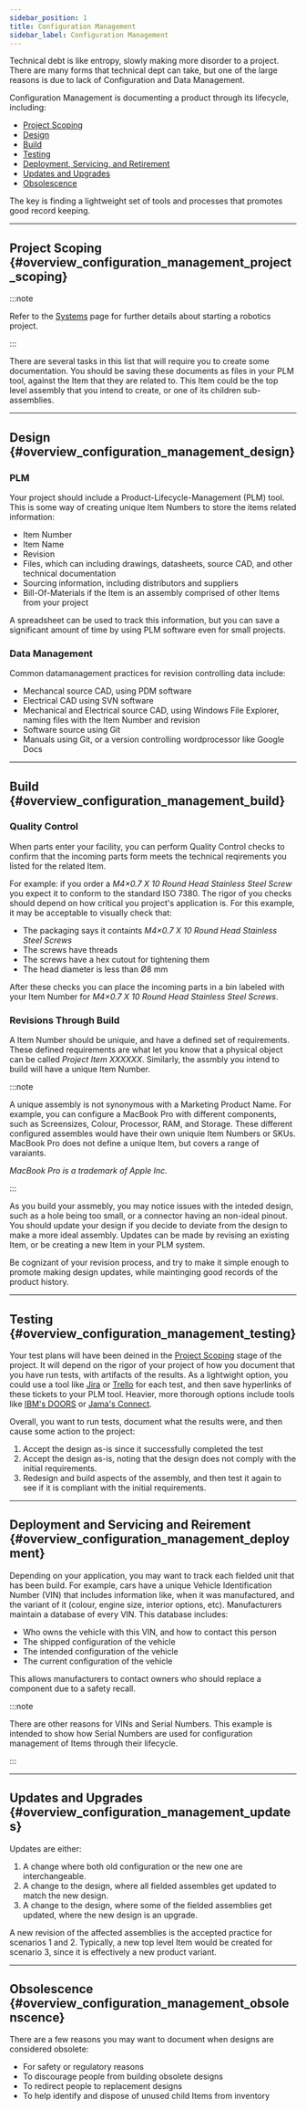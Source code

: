 ```yaml
---
sidebar_position: 1
title: Configuration Management
sidebar_label: Configuration Management
---
```



Technical debt is like entropy, slowly making more disorder to a project.
There are many forms that technical dept can take, but one of the large reasons is due to lack of Configuration and Data Management.

Configuration Management is documenting a product through its lifecycle, including:

- [Project Scoping](#overview_configuration_management_project_scoping)
- [Design](#overview_configuration_management_design)
- [Build](#overview_configuration_management_build)
- [Testing](#overview_configuration_management_testing)
- [Deployment, Servicing, and Retirement](#overview_configuration_management_deployment)
- [Updates and Upgrades](#overview_configuration_management_updates)
- [Obsolescence](#overview_configuration_management_obsolenscence)

The key is finding a lightweight set of tools and processes that promotes good record keeping.

---

## Project Scoping {#overview_configuration_management_project_scoping}

:::note

Refer to the [Systems](/docs/systems/overview_systems) page for further details about starting a robotics project.

:::

<ComponentSystemScoping />

There are several tasks in this list that will require you to create some documentation.
You should be saving these documents as files in your PLM tool, against the Item that they are related to.
This Item could be the top level assembly that you intend to create, or one of its children sub-assemblies.

---

## Design {#overview_configuration_management_design}

### PLM

Your project should include a Product-Lifecycle-Management (PLM) tool.
This is some way of creating unique Item Numbers to store the items related information:

- Item Number
- Item Name
- Revision
- Files, which can including drawings, datasheets, source CAD, and other technical documentation
- Sourcing information, including distributors and suppliers
- Bill-Of-Materials if the Item is an assembly comprised of other Items from your project

A spreadsheet can be used to track this information, but you can save a significant amount of time by using PLM software even for small projects.

### Data Management

Common datamanagement practices for revision controlling data include:

- Mechancal source CAD, using PDM software
- Electrical CAD using SVN software
- Mechanical and Electrical source CAD, using Windows File Explorer, naming files with the Item Number and revision
- Software source using Git
- Manuals using Git, or a version controlling wordprocessor like Google Docs

---

## Build {#overview_configuration_management_build}

### Quality Control

When parts enter your facility, you can perform Quality Control checks to confirm that the incoming parts form meets the technical reqirements you listed for the related Item.

For example: if you order a _M4×0.7 X 10 Round Head Stainless Steel Screw_ you expect it to conform to the standard ISO 7380.
The rigor of you checks should depend on how critical you project's application is.
For this example, it may be acceptable to visually check that:

- The packaging says it containts _M4×0.7 X 10 Round Head Stainless Steel Screws_
- The screws have threads
- The screws have a hex cutout for tightening them
- The head diameter is less than Ø8 mm

After these checks you can place the incoming parts in a bin labeled with your Item Number for _M4×0.7 X 10 Round Head Stainless Steel Screws_.

### Revisions Through Build

A Item Number should be uniquie, and have a defined set of requirements.
These defined requirements are what let you know that a physical object can be called _Project Item XXXXXX_.
Similarly, the assmbly you intend to build will have a unique Item Number.

:::note

A unique assembly is not synonymous with a Marketing Product Name.
For example, you can configure a MacBook Pro with different components, such as Screensizes, Colour, Processor, RAM, and Storage.
These different configured assembles would have their own uniquie Item Numbers or SKUs.
MacBook Pro does not define a unique Item, but covers a range of varaiants.

_MacBook Pro is a trademark of Apple Inc._

:::

As you build your assmebly, you may notice issues with the inteded design, such as a hole being too small, or a connector having an non-ideal pinout.
You should update your design if you decide to deviate from the design to make a more ideal assembly.
Updates can be made by revising an existing Item, or be creating a new Item in your PLM system.

Be cognizant of your revision process, and try to make it simple enough to promote making design updates, while maintinging good records of the product history.

---

## Testing {#overview_configuration_management_testing}

Your test plans will have been deined in the [Project Scoping](#overview_configuration_management_project_scoping) stage of the project.
It will depend on the rigor of your project of how you document that you have run tests, with artifacts of the results.
As a lightwight option, you could use a tool like [Jira](https://www.atlassian.com/software/jira) or [Trello](https://trello.com/) for each test, and then save hyperlinks of these tickets to your PLM tool.
Heavier, more thorough options include tools like [IBM's DOORS](https://www.ibm.com/docs/en/ermd/9.7.0?topic=overview-doors) or [Jama's Connect](https://www.jamasoftware.com/).

Overall, you want to run tests, document what the results were, and then cause some action to the project:

1. Accept the design as-is since it successfully completed the test
2. Accept the design as-is, noting that the design does not comply with the initial requirements.
3. Redesign and build aspects of the assembly, and then test it again to see if it is compliant with the initial requirements.

---

## Deployment and Servicing and Reirement {#overview_configuration_management_deployment}

Depending on your application, you may want to track each fielded unit that has been build.
For example, cars have a unique Vehicle Identification Number (VIN) that includes information like, when it was manufactured, and the variant of it (colour, engine size, interior options, etc).
Manufacturers maintain a database of every VIN.
This database includes:

- Who owns the vehicle with this VIN, and how to contact this person
- The shipped configuration of the vehicle
- The intended configuration of the vehicle
- The current configuration of the vehicle

This allows manufacturers to contact owners who should replace a component due to a safety recall.

:::note

There are other reasons for VINs and Serial Numbers.
This example is intended to show how Serial Numbers are used for configuration management of Items through their lifecycle.

:::

---

## Updates and Upgrades {#overview_configuration_management_updates}

Updates are either:

1. A change where both old configuration or the new one are interchangeable.
2. A change to the design, where all fielded assembles get updated to match the new design.
3. A change to the design, where some of the fielded assemblies get updated, where the new design is an upgrade.

A new revision of the affected assemblies is the accepted practice for scenarios 1 and 2.
Typically, a new top level Item would be created for scenario 3, since it is effectively a new product variant.

---

## Obsolescence {#overview_configuration_management_obsolenscence}

There are a few reasons you may want to document when designs are considered obsolete:

- For safety or regulatory reasons
- To discourage people from building obsolete designs
- To redirect people to replacement designs
- To help identify and dispose of unused child Items from inventory
